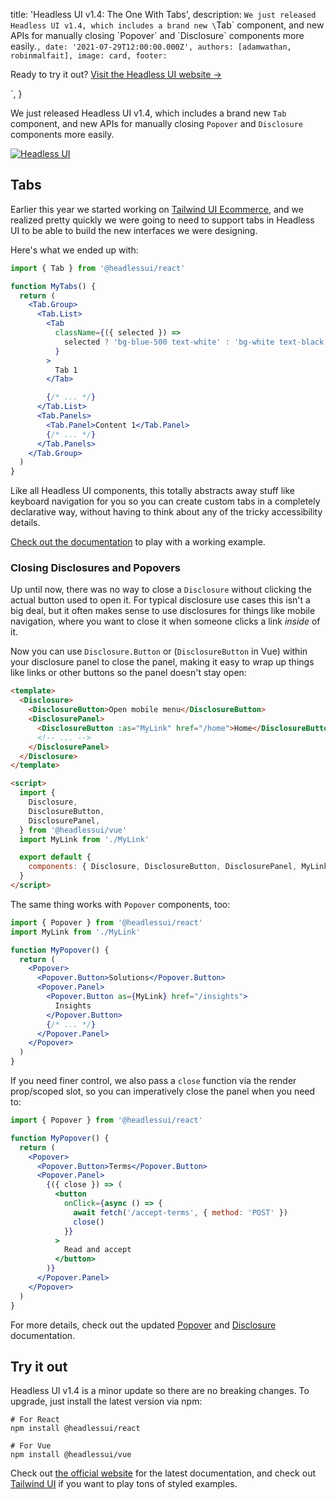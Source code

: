 
  title: 'Headless UI v1.4: The One With Tabs',
  description: `We just released Headless UI v1.4, which includes a brand new \`Tab\` component, and new APIs for manually closing \`Popover\` and \`Disclosure\` components more easily.`,
  date: '2021-07-29T12:00:00.000Z',
  authors: [adamwathan, robinmalfait],
  image: card,
  footer: `
    <p>
      Ready to try it out?
      <a href="https://headlessui.dev" class="font-medium text-teal-600 hover:text-teal-700">
        Visit the Headless UI website →
      </a>
    </p>
  `,
}

We just released Headless UI v1.4, which includes a brand new `Tab` component, and new APIs for manually closing `Popover` and `Disclosure` components more easily.

<!--more-->

<a href="https://headlessui.dev">
  <img src={card} alt="Headless UI" />
</a>

## Tabs

Earlier this year we started working on [Tailwind UI Ecommerce](https://tailwindui.com/ecommerce), and we realized pretty quickly we were going to need to support tabs in Headless UI to be able to build the new interfaces we were designing.

<!-- Image of ecommerce design that includes tabs -->

Here's what we ended up with:

```jsx
import { Tab } from '@headlessui/react'

function MyTabs() {
  return (
    <Tab.Group>
      <Tab.List>
        <Tab
          className={({ selected }) =>
            selected ? 'bg-blue-500 text-white' : 'bg-white text-black'
          }
        >
          Tab 1
        </Tab>

        {/* ... */}
      </Tab.List>
      <Tab.Panels>
        <Tab.Panel>Content 1</Tab.Panel>
        {/* ... */}
      </Tab.Panels>
    </Tab.Group>
  )
}
```

Like all Headless UI components, this totally abstracts away stuff like keyboard navigation for you so you can create custom tabs in a completely declarative way, without having to think about any of the tricky accessibility details.

[Check out the documentation](https://headlessui.dev/react/tabs) to play with a working example.

### Closing Disclosures and Popovers

Up until now, there was no way to close a `Disclosure` without clicking the actual button used to open it. For typical disclosure use cases this isn't a big deal, but it often makes sense to use disclosures for things like mobile navigation, where you want to close it when someone clicks a link _inside_ of it.

Now you can use `Disclosure.Button` or (`DisclosureButton` in Vue) within your disclosure panel to close the panel, making it easy to wrap up things like links or other buttons so the panel doesn't stay open:

```html
<template>
  <Disclosure>
    <DisclosureButton>Open mobile menu</DisclosureButton>
    <DisclosurePanel>
      <DisclosureButton :as="MyLink" href="/home">Home</DisclosureButton>
      <!-- ... -->
    </DisclosurePanel>
  </Disclosure>
</template>

<script>
  import {
    Disclosure,
    DisclosureButton,
    DisclosurePanel,
  } from '@headlessui/vue'
  import MyLink from './MyLink'

  export default {
    components: { Disclosure, DisclosureButton, DisclosurePanel, MyLink },
  }
</script>
```

The same thing works with `Popover` components, too:

```jsx
import { Popover } from '@headlessui/react'
import MyLink from './MyLink'

function MyPopover() {
  return (
    <Popover>
      <Popover.Button>Solutions</Popover.Button>
      <Popover.Panel>
        <Popover.Button as={MyLink} href="/insights">
          Insights
        </Popover.Button>
        {/* ... */}
      </Popover.Panel>
    </Popover>
  )
}
```

If you need finer control, we also pass a `close` function via the render prop/scoped slot, so you can imperatively close the panel when you need to:

```jsx
import { Popover } from '@headlessui/react'

function MyPopover() {
  return (
    <Popover>
      <Popover.Button>Terms</Popover.Button>
      <Popover.Panel>
        {({ close }) => (
          <button
            onClick={async () => {
              await fetch('/accept-terms', { method: 'POST' })
              close()
            }}
          >
            Read and accept
          </button>
        )}
      </Popover.Panel>
    </Popover>
  )
}
```

For more details, check out the updated [Popover](https://headlessui.dev/react/popover#closing-popovers-manually) and [Disclosure](https://headlessui.dev/react/disclosure#closing-disclosures-manually) documentation.

## Try it out

Headless UI v1.4 is a minor update so there are no breaking changes. To upgrade, just install the latest version via npm:

```shell
# For React
npm install @headlessui/react

# For Vue
npm install @headlessui/vue
```

Check out [the official website](https://headlessui.dev) for the latest documentation, and check out [Tailwind UI](https://tailwindui.com) if you want to play tons of styled examples.
